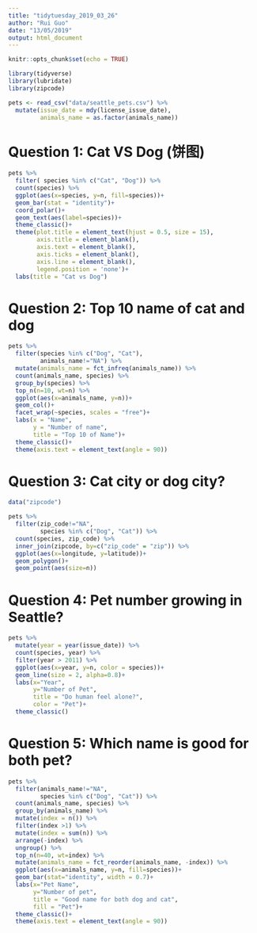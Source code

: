 ```yaml
---
title: "tidytuesday_2019_03_26"
author: "Rui Guo"
date: "13/05/2019"
output: html_document
---
```


```r
knitr::opts_chunk$set(echo = TRUE)
```


```r
library(tidyverse)
library(lubridate)
library(zipcode)

pets <- read_csv("data/seattle_pets.csv") %>% 
  mutate(issue_date = mdy(license_issue_date),
         animals_name = as.factor(animals_name))
```



# Question 1: Cat VS Dog (饼图)


```r
pets %>% 
  filter( species %in% c("Cat", "Dog")) %>% 
  count(species) %>% 
  ggplot(aes(x=species, y=n, fill=species))+
  geom_bar(stat = "identity")+
  coord_polar()+
  geom_text(aes(label=species))+
  theme_classic()+
  theme(plot.title = element_text(hjust = 0.5, size = 15),
        axis.title = element_blank(),
        axis.text = element_blank(),
        axis.ticks = element_blank(),
        axis.line = element_blank(),
        legend.position = 'none')+
  labs(title = "Cat vs Dog")
```

# Question 2: Top 10 name of cat and dog

```r
pets %>% 
  filter(species %in% c("Dog", "Cat"),
         animals_name!="NA") %>%
  mutate(animals_name = fct_infreq(animals_name)) %>% 
  count(animals_name, species) %>% 
  group_by(species) %>%
  top_n(n=10, wt=n) %>% 
  ggplot(aes(x=animals_name, y=n))+
  geom_col()+
  facet_wrap(~species, scales = "free")+
  labs(x = "Name",
       y = "Number of name", 
       title = "Top 10 of Name")+
  theme_classic()+
  theme(axis.text = element_text(angle = 90))
```

# Question 3: Cat city or dog city?

```r
data("zipcode")

pets %>% 
  filter(zip_code!="NA",
         species %in% c("Dog", "Cat")) %>% 
  count(species, zip_code) %>% 
  inner_join(zipcode, by=c("zip_code" = "zip")) %>% 
  ggplot(aes(x=longitude, y=latitude))+
  geom_polygon()+
  geom_point(aes(size=n))

```

# Question 4: Pet number growing in Seattle?

```r
pets %>% 
  mutate(year = year(issue_date)) %>% 
  count(species, year) %>% 
  filter(year > 2011) %>% 
  ggplot(aes(x=year, y=n, color = species))+
  geom_line(size = 2, alpha=0.8)+
  labs(x="Year",
       y="Number of Pet",
       title = "Do human feel alone?",
       color = "Pet")+
  theme_classic()
```

# Question 5: Which name is good for both pet?

```r
pets %>% 
  filter(animals_name!="NA", 
         species %in% c("Dog", "Cat")) %>% 
  count(animals_name, species) %>% 
  group_by(animals_name) %>% 
  mutate(index = n()) %>% 
  filter(index >1) %>% 
  mutate(index = sum(n)) %>% 
  arrange(-index) %>% 
  ungroup() %>%
  top_n(n=40, wt=index) %>% 
  mutate(animals_name = fct_reorder(animals_name, -index)) %>% 
  ggplot(aes(x=animals_name, y=n, fill=species))+
  geom_bar(stat="identity", width = 0.7)+
  labs(x="Pet Name",
       y="Number of pet",
       title = "Good name for both dog and cat",
       fill = "Pet")+
  theme_classic()+
  theme(axis.text = element_text(angle = 90))
```
